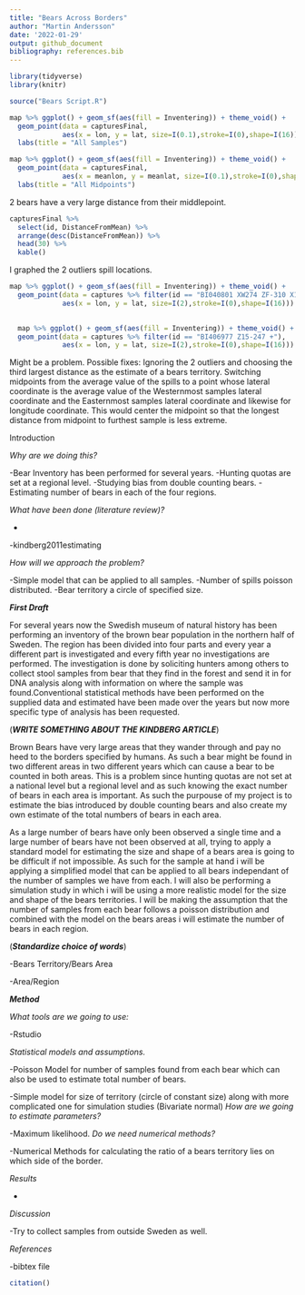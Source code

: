 ```yaml
---
title: "Bears Across Borders"
author: "Martin Andersson"
date: '2022-01-29'
output: github_document
bibliography: references.bib
---
```


```r
library(tidyverse)
library(knitr)

source("Bears Script.R")
```


```r
map %>% ggplot() + geom_sf(aes(fill = Inventering)) + theme_void() +
  geom_point(data = capturesFinal, 
             aes(x = lon, y = lat, size=I(0.1),stroke=I(0),shape=I(16))) +
  labs(title = "All Samples")

map %>% ggplot() + geom_sf(aes(fill = Inventering)) + theme_void() +
  geom_point(data = capturesFinal, 
             aes(x = meanlon, y = meanlat, size=I(0.1),stroke=I(0),shape=I(16))) +
  labs(title = "All Midpoints")
```



2 bears have a very large distance from their middlepoint.

```r
capturesFinal %>%
  select(id, DistanceFromMean) %>%
  arrange(desc(DistanceFromMean)) %>%
  head(30) %>%
  kable()
```

I graphed the 2 outliers spill locations.

```r
map %>% ggplot() + geom_sf(aes(fill = Inventering)) + theme_void() +
  geom_point(data = captures %>% filter(id == "BI040801 XW274 ZF-310 X12-044"), 
             aes(x = lon, y = lat, size=I(2),stroke=I(0),shape=I(16)))

  
  map %>% ggplot() + geom_sf(aes(fill = Inventering)) + theme_void() +
  geom_point(data = captures %>% filter(id == "BI406977 Z15-247 +"), 
             aes(x = lon, y = lat, size=I(2),stroke=I(0),shape=I(16)))
```

Might be a problem.
Possible fixes:
Ignoring the 2 outliers and choosing the third largest distance as the estimate of a bears territory.
Switching midpoints from the average value of the spills to a point whose lateral coordinate is the average value of the Westernmost samples lateral coordinate and the Easternmost samples lateral coordinate and likewise for longitude coordinate. This would center the midpoint so that the longest distance from midpoint to furthest sample is less extreme. 




Introduction

*Why are we doing this?*

-Bear Inventory has been performed for several years.
-Hunting quotas are set at a regional level.
-Studying bias from double counting bears.
-Estimating number of bears in each of the four regions.

*What have been done (literature review)?*</li>*

-kindberg2011estimating

*How will we approach the problem?*

-Simple model that can be applied to all samples.
-Number of spills poisson distributed.
-Bear territory a circle of specified size.

***First Draft***

For several years now the Swedish museum of natural history has been performing an inventory of the brown bear population in the northern half of Sweden. The region has been divided into four parts and every year a different part is investigated and every fifth year no investigations are performed. The investigation is done by soliciting hunters among others to collect stool samples from bear that they find in the forest and send it in for DNA analysis along with information on where the sample was found.Conventional statistical methods have been performed on the supplied data and estimated have been made over the years but now more specific type of analysis has been requested. 

(***WRITE SOMETHING ABOUT THE KINDBERG ARTICLE***)

Brown Bears have very large areas that they wander through and pay no heed to the borders specified by humans. As such a bear might be found in two different areas in two different years which can cause a bear to be counted in both areas. This is a problem since hunting quotas are not set at a national level but a regional level and as such knowing the exact number of bears in each area is important. As such the purpouse of my project is to estimate the bias introduced by double counting bears and also create my own estimate of the total numbers of bears in each area.  

As a large number of bears have only been observed a single time and a large number of bears have not been observed at all, trying to apply a standard model for estimating the size and shape of a bears area is going to be difficult if not impossible. As such for the sample at hand i will be applying a simplified model that can be applied to all bears independant of the number of samples we have from each. I will also be performing a simulation study in which i will be using a more realistic model for the size and shape of the bears territories. I will be making the assumption that the number of samples from each bear follows a poisson distribution and combined with the model on the bears areas i will estimate the number of bears in each region.


(***Standardize choice of words***)

-Bears Territory/Bears Area

-Area/Region

***Method***

*What tools are we going to use:*

-Rstudio


*Statistical models and assumptions.*

-Poisson Model for number of samples found from each bear which can also be used to estimate total number of bears.

-Simple model for size of territory (circle of constant size) along with more complicated one for simulation studies (Bivariate normal)
*How are we going to estimate parameters?*

-Maximum likelihood.
*Do we need numerical methods?*

-Numerical Methods for calculating the ratio of a bears territory lies on which side of the border.

*Results*

-

*Discussion*

-Try to collect samples from outside Sweden as well.

*References*

-bibtex file

```r
citation()
```

